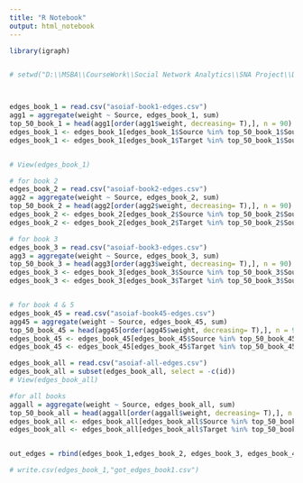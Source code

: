 ---
title: "R Notebook"
output: html_notebook
---

```{r}


library(igraph)


# setwd("D:\\MSBA\\CourseWork\\Social Network Analytics\\SNA Project\\Data\\asoiaf-master\\data")




```



```{r}
edges_book_1 = read.csv("asoiaf-book1-edges.csv")
agg1 = aggregate(weight ~ Source, edges_book_1, sum)
top_50_book_1 = head(agg1[order(agg1$weight, decreasing= T),], n = 90)
edges_book_1 <- edges_book_1[edges_book_1$Source %in% top_50_book_1$Source, ]
edges_book_1 <- edges_book_1[edges_book_1$Target %in% top_50_book_1$Source, ]


# View(edges_book_1)

# for book 2
edges_book_2 = read.csv("asoiaf-book2-edges.csv")
agg2 = aggregate(weight ~ Source, edges_book_2, sum)
top_50_book_2 = head(agg2[order(agg2$weight, decreasing= T),], n = 90)
edges_book_2 <- edges_book_2[edges_book_2$Source %in% top_50_book_2$Source, ]
edges_book_2 <- edges_book_2[edges_book_2$Target %in% top_50_book_2$Source, ]

# for book 3
edges_book_3 = read.csv("asoiaf-book3-edges.csv")
agg3 = aggregate(weight ~ Source, edges_book_3, sum)
top_50_book_3 = head(agg3[order(agg3$weight, decreasing= T),], n = 90)
edges_book_3 <- edges_book_3[edges_book_3$Source %in% top_50_book_3$Source, ]
edges_book_3 <- edges_book_3[edges_book_3$Target %in% top_50_book_3$Source, ]


# for book 4 & 5
edges_book_45 = read.csv("asoiaf-book45-edges.csv")
agg45 = aggregate(weight ~ Source, edges_book_45, sum)
top_50_book_45 = head(agg45[order(agg45$weight, decreasing= T),], n = 90)
edges_book_45 <- edges_book_45[edges_book_45$Source %in% top_50_book_45$Source, ]
edges_book_45 <- edges_book_45[edges_book_45$Target %in% top_50_book_45$Source, ]

edges_book_all = read.csv("asoiaf-all-edges.csv")
edges_book_all = subset(edges_book_all, select = -c(id))
# View(edges_book_all)

#for all books
aggall = aggregate(weight ~ Source, edges_book_all, sum)
top_50_book_all = head(aggall[order(aggall$weight, decreasing= T),], n = 90)
edges_book_all <- edges_book_all[edges_book_all$Source %in% top_50_book_all$Source, ]
edges_book_all <- edges_book_all[edges_book_all$Target %in% top_50_book_all$Source, ]


out_edges = rbind(edges_book_1,edges_book_2, edges_book_3, edges_book_45, edges_book_all)

# write.csv(edges_book_1,"got_edges_book1.csv")


```

